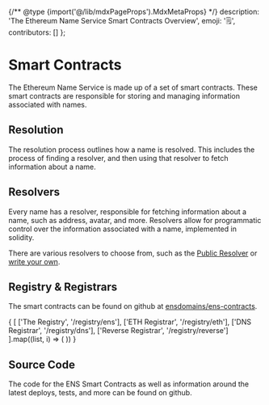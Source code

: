 
{/** @type {import('@/lib/mdxPageProps').MdxMetaProps} */}
    description: 'The Ethereum Name Service Smart Contracts Overview',
    emoji: '🗒️',
    contributors: []
};

# Smart Contracts

The Ethereum Name Service is made up of a set of smart contracts.
These smart contracts are responsible for storing and managing information associated with names.

## Resolution

The resolution process outlines how a name is resolved.
This includes the process of finding a resolver, and then using that resolver to fetch information about a name.

<EmbedLink
    title="Resolution Process"
    description="The resolution process"
    href="/resolution"
/>

## Resolvers

Every name has a resolver, responsible for fetching information about a name, such as address, avatar, and more.
Resolvers allow for programmatic control over the information associated with a name, implemented in solidity.

There are various resolvers to choose from, such as the [Public Resolver](/resolvers/public) or [write your own](/resolvers/writing).

<EmbedLink
    title="Resolvers Quickstart"
    description=""
    href="/resolvers/quickstart"
/>

## Registry & Registrars

The smart contracts can be found on github at [ensdomains/ens-contracts](https://github.com/ensdomains/ens-contracts).

<div>
    <div className="grid grid-cols-3 gap-4 not-prose">
        {
            [
                ['The Registry', '/registry/ens'],
                ['ETH Registrar', '/registry/eth'],
                ['DNS Registrar', '/registry/dns'],
                ['Reverse Registrar', '/registry/reverse']
            ].map((list, i) => (
                <EmbedLink
                    title={list[0]}
                    description="The resolution process"
                    href={list[1]}
                    key={i}
                />
            ))
        }
    </div>
</div>

## Source Code

The code for the ENS Smart Contracts as well as information around the latest deploys, tests, and more can be found on github.

<div>
    <Repository src="ensdomains/ens-contracts" description="Ethereum Name Service Contracts"/>
</div>
